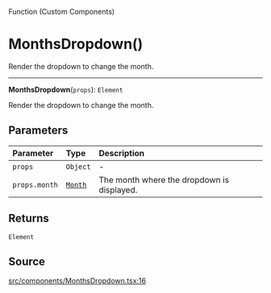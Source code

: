 <SectionTitle>Function (Custom Components)</SectionTitle>

# MonthsDropdown()

<Description>
Render the dropdown to change the month.
</Description>

---

<a id="undefined" name="undefined"></a>

<SignatureMemberIdentifier>**MonthsDropdown**(`props`): `Element`</SignatureMemberIdentifier>

Render the dropdown to change the month.

## Parameters

| Parameter | Type | Description |
| :------ | :------ | :------ |
| `props` | `Object` | - |
| `props.month` | [`Month`](/api/next/classes/Month.md) | The month where the dropdown is displayed. |

## Returns

`Element`

## Source

[src/components/MonthsDropdown.tsx:16](https://github.com/gpbl/react-day-picker/blob/next/src/components/MonthsDropdown.tsx#L16)

